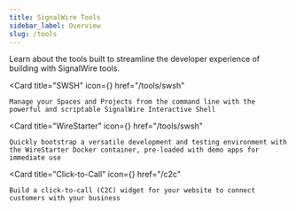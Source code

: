 ```yaml
---
title: SignalWire Tools
sidebar_label: Overview
slug: /tools
---
```



Learn about the tools built to streamline the developer experience of building with SignalWire tools.

<CardGroup cols={3}>

<Card 
    title="SWSH"
    icon={<LiaTerminalSolid />}
    href="/tools/swsh"
>
    Manage your Spaces and Projects from the command line with the powerful and scriptable SignalWire Interactive Shell
</Card>

<Card 
    title="WireStarter"
    icon={<LiaDocker />}
    href="/tools/swsh"
>
    Quickly bootstrap a versatile development and testing environment with the WireStarter Docker container, pre-loaded with demo apps for immediate use
</Card>

<Card
    title="Click-to-Call"
    icon={<LiaPhoneSolid />}
    href="/c2c"
>
    Build a click-to-call (C2C) widget for your website to connect customers with your business
</Card>

</CardGroup>

